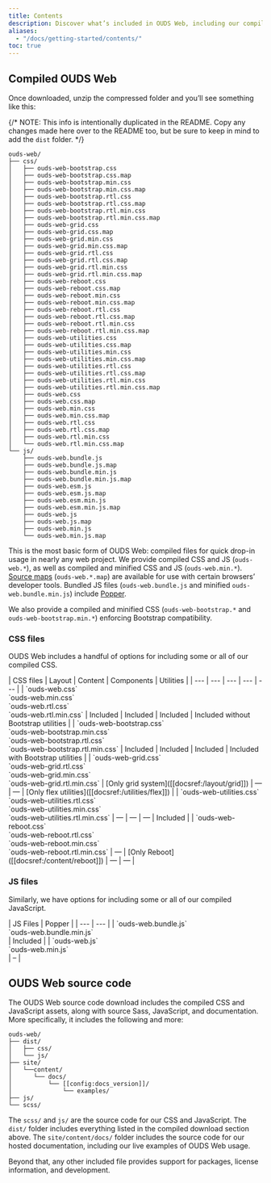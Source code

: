 ```yaml
---
title: Contents
description: Discover what’s included in OUDS Web, including our compiled and source code flavors.
aliases:
  - "/docs/getting-started/contents/"
toc: true
---
```


## Compiled OUDS Web

Once downloaded, unzip the compressed folder and you’ll see something like this:

{/* NOTE: This info is intentionally duplicated in the README. Copy any changes made here over to the README too, but be sure to keep in mind to add the `dist` folder. */}

```text
ouds-web/
├── css/
│   ├── ouds-web-bootstrap.css
│   ├── ouds-web-bootstrap.css.map
│   ├── ouds-web-bootstrap.min.css
│   ├── ouds-web-bootstrap.min.css.map
│   ├── ouds-web-bootstrap.rtl.css
│   ├── ouds-web-bootstrap.rtl.css.map
│   ├── ouds-web-bootstrap.rtl.min.css
│   ├── ouds-web-bootstrap.rtl.min.css.map
│   ├── ouds-web-grid.css
│   ├── ouds-web-grid.css.map
│   ├── ouds-web-grid.min.css
│   ├── ouds-web-grid.min.css.map
│   ├── ouds-web-grid.rtl.css
│   ├── ouds-web-grid.rtl.css.map
│   ├── ouds-web-grid.rtl.min.css
│   ├── ouds-web-grid.rtl.min.css.map
│   ├── ouds-web-reboot.css
│   ├── ouds-web-reboot.css.map
│   ├── ouds-web-reboot.min.css
│   ├── ouds-web-reboot.min.css.map
│   ├── ouds-web-reboot.rtl.css
│   ├── ouds-web-reboot.rtl.css.map
│   ├── ouds-web-reboot.rtl.min.css
│   ├── ouds-web-reboot.rtl.min.css.map
│   ├── ouds-web-utilities.css
│   ├── ouds-web-utilities.css.map
│   ├── ouds-web-utilities.min.css
│   ├── ouds-web-utilities.min.css.map
│   ├── ouds-web-utilities.rtl.css
│   ├── ouds-web-utilities.rtl.css.map
│   ├── ouds-web-utilities.rtl.min.css
│   ├── ouds-web-utilities.rtl.min.css.map
│   ├── ouds-web.css
│   ├── ouds-web.css.map
│   ├── ouds-web.min.css
│   ├── ouds-web.min.css.map
│   ├── ouds-web.rtl.css
│   ├── ouds-web.rtl.css.map
│   ├── ouds-web.rtl.min.css
│   └── ouds-web.rtl.min.css.map
└── js/
    ├── ouds-web.bundle.js
    ├── ouds-web.bundle.js.map
    ├── ouds-web.bundle.min.js
    ├── ouds-web.bundle.min.js.map
    ├── ouds-web.esm.js
    ├── ouds-web.esm.js.map
    ├── ouds-web.esm.min.js
    ├── ouds-web.esm.min.js.map
    ├── ouds-web.js
    ├── ouds-web.js.map
    ├── ouds-web.min.js
    └── ouds-web.min.js.map
```

This is the most basic form of OUDS Web: compiled files for quick drop-in usage in nearly any web project. We provide compiled CSS and JS (`ouds-web.*`), as well as compiled and minified CSS and JS (`ouds-web.min.*`). [Source maps](https://web.dev/articles/source-maps) (`ouds-web.*.map`) are available for use with certain browsers’ developer tools. Bundled JS files (`ouds-web.bundle.js` and minified `ouds-web.bundle.min.js`) include [Popper](https://popper.js.org/docs/v2/).

We also provide a compiled and minified CSS (`ouds-web-bootstrap.*` and `ouds-web-bootstrap.min.*`) enforcing Bootstrap compatibility.

### CSS files

OUDS Web includes a handful of options for including some or all of our compiled CSS.

<BsTable class="table">
| CSS files | Layout | Content | Components | Utilities |
| --- | --- | --- | --- | --- |
| `ouds-web.css`<br /> `ouds-web.min.css`<br /> `ouds-web.rtl.css`<br /> `ouds-web.rtl.min.css` | Included | Included | Included | Included without Bootstrap utilities |
| `ouds-web-bootstrap.css`<br /> `ouds-web-bootstrap.min.css`<br /> `ouds-web-bootstrap.rtl.css`<br /> `ouds-web-bootstrap.rtl.min.css` | Included | Included | Included | Included with Bootstrap utilities |
| `ouds-web-grid.css`<br /> `ouds-web-grid.rtl.css`<br /> `ouds-web-grid.min.css`<br /> `ouds-web-grid.rtl.min.css` | [Only grid system]([[docsref:/layout/grid]]) | — | — | [Only flex utilities]([[docsref:/utilities/flex]]) |
| `ouds-web-utilities.css`<br /> `ouds-web-utilities.rtl.css`<br /> `ouds-web-utilities.min.css`<br /> `ouds-web-utilities.rtl.min.css` | — | — | — | Included |
| `ouds-web-reboot.css`<br /> `ouds-web-reboot.rtl.css`<br /> `ouds-web-reboot.min.css`<br /> `ouds-web-reboot.rtl.min.css` | — | [Only Reboot]([[docsref:/content/reboot]]) | — | — |
</BsTable>

### JS files

Similarly, we have options for including some or all of our compiled JavaScript.

<BsTable class="table">
| JS Files | Popper |
| --- | --- |
| `ouds-web.bundle.js`<br /> `ouds-web.bundle.min.js`<br /> | Included |
| `ouds-web.js`<br /> `ouds-web.min.js`<br /> | – |
</BsTable>

## OUDS Web source code

The OUDS Web source code download includes the compiled CSS and JavaScript assets, along with source Sass, JavaScript, and documentation. More specifically, it includes the following and more:

```text
ouds-web/
├── dist/
│   ├── css/
│   └── js/
├── site/
│   └──content/
│      └── docs/
│          └── [[config:docs_version]]/
│              └── examples/
├── js/
└── scss/
```

The `scss/` and `js/` are the source code for our CSS and JavaScript. The `dist/` folder includes everything listed in the compiled download section above. The `site/content/docs/` folder includes the source code for our hosted documentation, including our live examples of OUDS Web usage.

Beyond that, any other included file provides support for packages, license information, and development.
